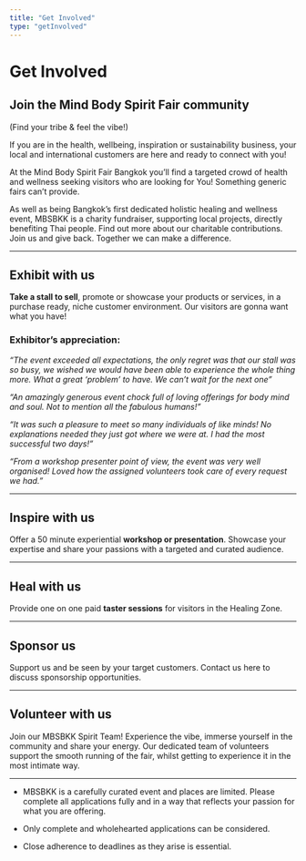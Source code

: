 ```yaml
---
title: "Get Involved"
type: "getInvolved"
---
```



# Get Involved

## Join the Mind Body Spirit Fair community

(Find your tribe & feel the vibe!)

If you are in the health, wellbeing, inspiration or sustainability business, your local and international customers are here and ready to connect with you!

<div id="exhibit" />

At the Mind Body Spirit Fair Bangkok you’ll find a targeted crowd of health and wellness seeking visitors who are looking for You! Something generic fairs can’t provide.

As well as being Bangkok’s first dedicated holistic healing and wellness event, MBSBKK is a charity fundraiser, supporting local projects, directly benefiting Thai people. Find out more about our charitable contributions. Join us and give back. Together we can make a difference.

---

## Exhibit with us

**Take a stall to sell**, promote or showcase your products or services, in a purchase ready, niche customer environment. Our visitors are gonna want what you have!

### Exhibitor’s appreciation:

_“The event exceeded all expectations, the only regret was that our stall was so busy, we wished we would have been able to experience the whole thing more. What a great ‘problem’ to have. We can’t wait for the next one”_

_“An amazingly generous event chock full of loving offerings for body mind and soul. Not to mention all the fabulous humans!”_

_“It was such a pleasure to meet so many individuals of like minds! No explanations needed they just got where we were at. I had the most successful two days!”_

_“From a workshop presenter point of view, the event was very well organised! Loved how the assigned volunteers took care of every request we had.”_

<div id="inspire" />

<OutButton path="https://www.google.com" text="Apply Now" />

---

## Inspire with us

<div id="heal" />

Offer a 50 minute experiential **workshop or presentation**. Showcase your expertise and share your passions with a targeted and curated audience.

<OutButton path="https://www.google.com" text="Apply Now" />

---

## Heal with us

<div id="sponsor" />

Provide one on one paid **taster sessions** for visitors in the Healing Zone.

<OutButton path="https://www.google.com" text="Apply Now" />

---

## Sponsor us

<div id="volunteer" />

Support us and be seen by your target customers. Contact us here to discuss sponsorship opportunities.

<OutButton path="mailto:info@mbsbkk.com" text="Sponsor Us" />

---

## Volunteer with us

Join our MBSBKK Spirit Team! Experience the vibe, immerse yourself in the community and share your energy. Our dedicated team of volunteers support the smooth running of the fair, whilst getting to experience it in the most intimate way.

<OutButton path="https://goo.gl/forms/ALHLQ1i6y7nNEBpb2" text="Volunteer" />

---

- MBSBKK is a carefully curated event and places are limited. Please complete all applications fully and in a way that reflects your passion for what you are offering.

- Only complete and wholehearted applications can be considered.

- Close adherence to deadlines as they arise is essential.

